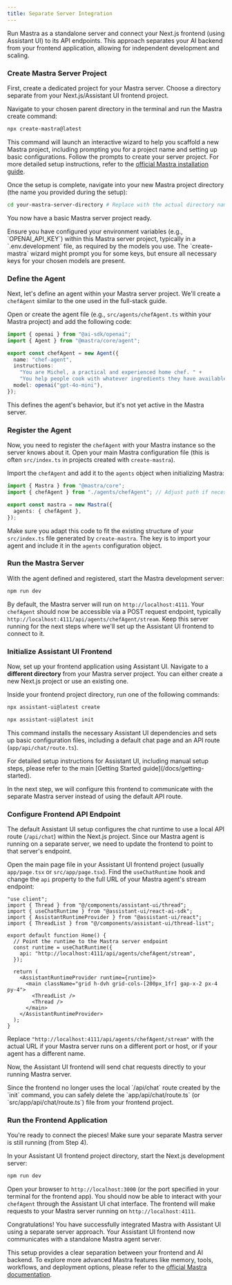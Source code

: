 ```yaml
---
title: Separate Server Integration
---
```



Run Mastra as a standalone server and connect your Next.js frontend (using Assistant UI) to its API endpoints. This approach separates your AI backend from your frontend application, allowing for independent development and scaling.

<Steps>

<Step>

### Create Mastra Server Project

First, create a dedicated project for your Mastra server. Choose a directory separate from your Next.js/Assistant UI frontend project.

Navigate to your chosen parent directory in the terminal and run the Mastra create command:

```bash
npx create-mastra@latest
```

This command will launch an interactive wizard to help you scaffold a new Mastra project, including prompting you for a project name and setting up basic configurations. Follow the prompts to create your server project. For more detailed setup instructions, refer to the [official Mastra installation guide](https://mastra.ai/docs/getting-started/installation).

Once the setup is complete, navigate into your new Mastra project directory (the name you provided during the setup):

```bash
cd your-mastra-server-directory # Replace with the actual directory name
```

You now have a basic Mastra server project ready.

<Callout title="API Keys">
  Ensure you have configured your environment variables (e.g., `OPENAI_API_KEY`)
  within this Mastra server project, typically in a `.env.development` file, as
  required by the models you use. The `create-mastra` wizard might prompt you
  for some keys, but ensure all necessary keys for your chosen models are
  present.
</Callout>

</Step>

<Step>

### Define the Agent

Next, let's define an agent within your Mastra server project. We'll create a `chefAgent` similar to the one used in the full-stack guide.

Open or create the agent file (e.g., `src/agents/chefAgent.ts` within your Mastra project) and add the following code:

```typescript title="src/agents/chefAgent.ts"
import { openai } from "@ai-sdk/openai";
import { Agent } from "@mastra/core/agent";

export const chefAgent = new Agent({
  name: "chef-agent",
  instructions:
    "You are Michel, a practical and experienced home chef. " +
    "You help people cook with whatever ingredients they have available.",
  model: openai("gpt-4o-mini"),
});
```

This defines the agent's behavior, but it's not yet active in the Mastra server.

</Step>

<Step>

### Register the Agent

Now, you need to register the `chefAgent` with your Mastra instance so the server knows about it. Open your main Mastra configuration file (this is often `src/index.ts` in projects created with `create-mastra`).

Import the `chefAgent` and add it to the `agents` object when initializing Mastra:

```typescript title="src/index.ts"
import { Mastra } from "@mastra/core";
import { chefAgent } from "./agents/chefAgent"; // Adjust path if necessary

export const mastra = new Mastra({
  agents: { chefAgent },
});
```

Make sure you adapt this code to fit the existing structure of your `src/index.ts` file generated by `create-mastra`. The key is to import your agent and include it in the `agents` configuration object.

</Step>

<Step>

### Run the Mastra Server

With the agent defined and registered, start the Mastra development server:

```bash npm2yarn
npm run dev
```

By default, the Mastra server will run on `http://localhost:4111`. Your `chefAgent` should now be accessible via a POST request endpoint, typically `http://localhost:4111/api/agents/chefAgent/stream`. Keep this server running for the next steps where we'll set up the Assistant UI frontend to connect to it.

</Step>

<Step>

### Initialize Assistant UI Frontend

Now, set up your frontend application using Assistant UI. Navigate to a **different directory** from your Mastra server project. You can either create a new Next.js project or use an existing one.

Inside your frontend project directory, run one of the following commands:

```sh title="New Project"
npx assistant-ui@latest create
```

```sh title="Existing Project"
npx assistant-ui@latest init
```

This command installs the necessary Assistant UI dependencies and sets up basic configuration files, including a default chat page and an API route (`app/api/chat/route.ts`).

<Callout title="Need Help?">
  For detailed setup instructions for Assistant UI, including manual setup
  steps, please refer to the main [Getting Started
  guide](/docs/getting-started).
</Callout>

In the next step, we will configure this frontend to communicate with the separate Mastra server instead of using the default API route.

</Step>

<Step>

### Configure Frontend API Endpoint

The default Assistant UI setup configures the chat runtime to use a local API route (`/api/chat`) within the Next.js project. Since our Mastra agent is running on a separate server, we need to update the frontend to point to that server's endpoint.

Open the main page file in your Assistant UI frontend project (usually `app/page.tsx` or `src/app/page.tsx`). Find the `useChatRuntime` hook and change the `api` property to the full URL of your Mastra agent's stream endpoint:

```tsx {10} title="app/page.tsx"
"use client";
import { Thread } from "@/components/assistant-ui/thread";
import { useChatRuntime } from "@assistant-ui/react-ai-sdk";
import { AssistantRuntimeProvider } from "@assistant-ui/react";
import { ThreadList } from "@/components/assistant-ui/thread-list";

export default function Home() {
  // Point the runtime to the Mastra server endpoint
  const runtime = useChatRuntime({
    api: "http://localhost:4111/api/agents/chefAgent/stream",
  });

  return (
    <AssistantRuntimeProvider runtime={runtime}>
      <main className="grid h-dvh grid-cols-[200px_1fr] gap-x-2 px-4 py-4">
        <ThreadList />
        <Thread />
      </main>
    </AssistantRuntimeProvider>
  );
}
```

Replace `"http://localhost:4111/api/agents/chefAgent/stream"` with the actual URL if your Mastra server runs on a different port or host, or if your agent has a different name.

Now, the Assistant UI frontend will send chat requests directly to your running Mastra server.

<Callout title="Delete Default API Route">
  Since the frontend no longer uses the local `/api/chat` route created by the
  `init` command, you can safely delete the `app/api/chat/route.ts` (or
  `src/app/api/chat/route.ts`) file from your frontend project.
</Callout>

</Step>

<Step>

### Run the Frontend Application

You're ready to connect the pieces! Make sure your separate Mastra server is still running (from Step 4).

In your Assistant UI frontend project directory, start the Next.js development server:

```bash npm2yarn
npm run dev
```

Open your browser to `http://localhost:3000` (or the port specified in your terminal for the frontend app). You should now be able to interact with your `chefAgent` through the Assistant UI chat interface. The frontend will make requests to your Mastra server running on `http://localhost:4111`.

</Step>

</Steps>

Congratulations! You have successfully integrated Mastra with Assistant UI using a separate server approach. Your Assistant UI frontend now communicates with a standalone Mastra agent server.

This setup provides a clear separation between your frontend and AI backend. To explore more advanced Mastra features like memory, tools, workflows, and deployment options, please refer to the [official Mastra documentation](https://mastra.ai/docs).
